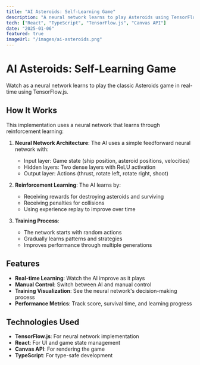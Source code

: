 ```yaml
---
title: "AI Asteroids: Self-Learning Game"
description: "A neural network learns to play Asteroids using TensorFlow.js"
tech: ["React", "TypeScript", "TensorFlow.js", "Canvas API"]
date: "2025-01-06"
featured: true
imageUrl: "/images/ai-asteroids.png"
---
```



# AI Asteroids: Self-Learning Game

Watch as a neural network learns to play the classic Asteroids game in real-time using TensorFlow.js.

<AsteroidsGame />

## How It Works

This implementation uses a neural network that learns through reinforcement learning:

1. **Neural Network Architecture**: The AI uses a simple feedforward neural network with:
   - Input layer: Game state (ship position, asteroid positions, velocities)
   - Hidden layers: Two dense layers with ReLU activation
   - Output layer: Actions (thrust, rotate left, rotate right, shoot)

2. **Reinforcement Learning**: The AI learns by:
   - Receiving rewards for destroying asteroids and surviving
   - Receiving penalties for collisions
   - Using experience replay to improve over time

3. **Training Process**: 
   - The network starts with random actions
   - Gradually learns patterns and strategies
   - Improves performance through multiple generations

## Features

- **Real-time Learning**: Watch the AI improve as it plays
- **Manual Control**: Switch between AI and manual control
- **Training Visualization**: See the neural network's decision-making process
- **Performance Metrics**: Track score, survival time, and learning progress

## Technologies Used

- **TensorFlow.js**: For neural network implementation
- **React**: For UI and game state management
- **Canvas API**: For rendering the game
- **TypeScript**: For type-safe development
